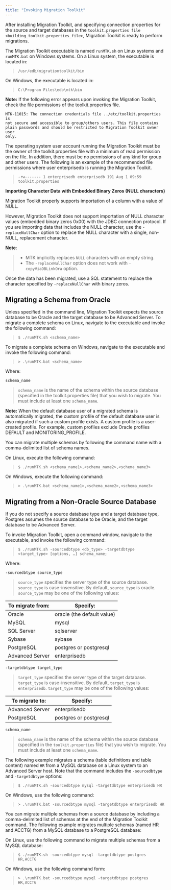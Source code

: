 ```yaml
---
title: "Invoking Migration Toolkit"
---
```


<div id="invoking_mtk" class="registered_link"></div>


After installing Migration Toolkit, and specifying connection properties for the source and target databases in the `toolkit.properties file <building_toolkit.properties_file>`, Migration Toolkit is ready to perform migrations.

The Migration Toolkit executable is named `runMTK.sh` on Linux systems and `runMTK.bat` on Windows systems. On a Linux system, the executable is located in:

> `/usr/edb/migrationtoolkit/bin`

On Windows, the executable is located in:

> `C:\Program Files\edb\mtk\bin`

**Note:** If the following error appears upon invoking the Migration Toolkit, check the file permissions of the toolkit.properties file.

``` text
MTK-11015: The connection credentials file ../etc/toolkit.properties is
not secure and accessible to group/others users. This file contains
plain passwords and should be restricted to Migration Toolkit owner user
only.
```

The operating system user account running the Migration Toolkit must be the owner of the toolkit.properties file with a minimum of read permission on the file. In addition, there must be no permissions of any kind for group and other users. The following is an example of the recommended file permissions where user enterprisedb is running the Migration Toolkit.

> `-rw------- 1 enterprisedb enterprisedb 191 Aug 1 09:59 toolkit.properties`

**Importing Character Data with Embedded Binary Zeros (NULL characters)**

Migration Toolkit properly supports importation of a column with a value of NULL.

However, Migration Toolkit does not support importation of NULL character values (embedded binary zeros 0x00) with the JDBC connection protocol. If you are importing data that includes the NULL character, use the `-replaceNullChar` option to replace the NULL character with a single, non-NULL, replacement character.

**Note**:

>   - MTK implicitly replaces `NULL` characters with an empty string.
>   - The `-replaceNullChar` option does not work with `-copyViaDBLinkOra` option.

Once the data has been migrated, use a SQL statement to replace the character specified by `-replaceNullChar` with binary zeros.

## Migrating a Schema from Oracle

Unless specified in the command line, Migration Toolkit expects the source database to be Oracle and the target database to be Advanced Server. To migrate a complete schema on Linux, navigate to the executable and invoke the following command:

> `$ ./runMTK.sh <schema_name>`

To migrate a complete schema on Windows, navigate to the executable and invoke the following command:

> `> .\runMTK.bat <schema_name>`

Where:

`schema_name`

> `schema_name` is the name of the schema within the source database (specified in the toolkit.properties file) that you wish to migrate. You must include at least one `schema_name`.

**Note:** When the default database user of a migrated schema is automatically migrated, the custom profile of the default database user is also migrated if such a custom profile exists. A custom profile is a user-created profile. For example, custom profiles exclude Oracle profiles DEFAULT and MONITORING_PROFILE.

You can migrate multiple schemas by following the command name with a comma-delimited list of schema names.

On Linux, execute the following command:

> `$ ./runMTK.sh <schema_name1>,<schema_name2>,<schema_name3>`

On Windows, execute the following command:

> `> .\runMTK.bat <schema_name1>,<schema_name2>,<schema_name3>`

<div id="migrate_non_oracle" class="registered_link"></div>

## Migrating from a Non-Oracle Source Database

If you do not specify a source database type and a target database type, Postgres assumes the source database to be Oracle, and the target database to be Advanced Server.

To invoke Migration Toolkit, open a command window, navigate to the executable, and invoke the following command:

> `$ ./runMTK.sh -sourcedbtype <db_type> -targetdbtype <target_type> [options, …] schema_name;`

Where:

`-sourcedbtype source_type`

> `source_type` specifies the server type of the source database. `source_type` is case-insensitive. By default, `source_type` is oracle. `source_type` may be one of the following values:

| To migrate from: | Specify:                   |
| ---------------- | -------------------------- |
| Oracle           | oracle (the default value) |
| MySQL            | mysql                      |
| SQL Server       | sqlserver                  |
| Sybase           | sybase                     |
| PostgreSQL       | postgres or postgresql     |
| Advanced Server  | enterprisedb               |

`-targetdbtype target_type`

> `target_type` specifies the server type of the target database. `target_type` is case-insensitive. By default, `target_type` is `enterprisedb`. `target_type` may be one of the following values:

| To migrate to:  | Specify:               |
| --------------- | ---------------------- |
| Advanced Server | enterprisedb           |
| PostgreSQL      | postgres or postgresql |

`schema_name`

> `schema_name` is the name of the schema within the source database (specified in the `toolkit.properties` file) that you wish to migrate. You must include at least one `schema_name`.

The following example migrates a schema (table definitions and table content) named `HR` from a MySQL database on a Linux system to an Advanced Server host. Note that the command includes the `‑sourcedbtype` and `-targetdbtype` options:

> `$ ./runMTK.sh -sourcedbtype mysql -targetdbtype enterprisedb HR`

On Windows, use the following command:

> `> .\runMTK.bat -sourcedbtype mysql -targetdbtype enterprisedb HR`

You can migrate multiple schemas from a source database by including a comma-delimited list of schemas at the end of the Migration Toolkit command. The following example migrates multiple schemas (named HR and ACCTG) from a MySQL database to a PostgreSQL database:

On Linux, use the following command to migrate multiple schemas from a MySQL database:

> `$ ./runMTK.sh -sourcedbtype mysql -targetdbtype postgres HR,ACCTG`

On Windows, use the following command form:

> `> .\runMTK.bat -sourcedbtype mysql -targetdbtype postgres HR,ACCTG`
